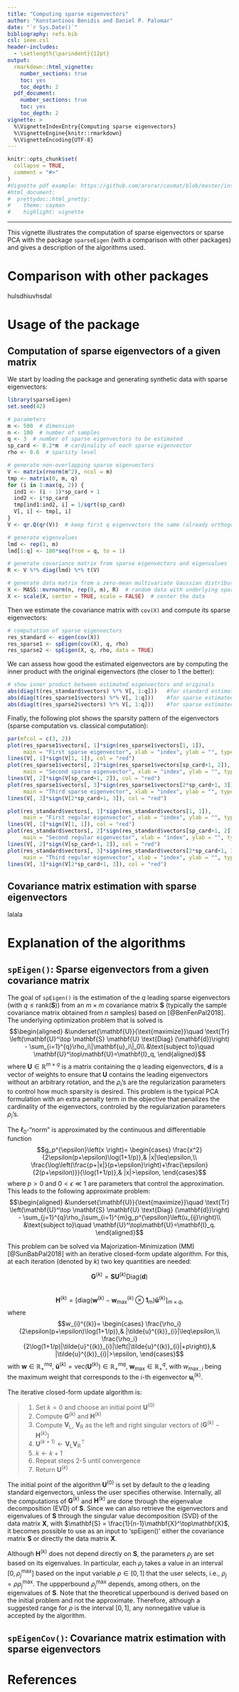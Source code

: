 ```yaml
---
title: "Computing sparse eigenvectors"
author: "Konstantinos Benidis and Daniel P. Palomar"
date: "`r Sys.Date()`"
bibliography: refs.bib
csl: ieee.csl
header-includes:
  - \setlength{\parindent}{12pt}
output:
  rmarkdown::html_vignette:
    number_sections: true
    toc: yes
    toc_depth: 2
  pdf_document:
    number_sections: true
    toc: yes
    toc_depth: 2
vignette: >
  %\VignetteIndexEntry{Computing sparse eigenvectors}
  %\VignetteEngine{knitr::rmarkdown}
  %\VignetteEncoding{UTF-8}
---
```


```r
knitr::opts_chunk$set(
  collapse = TRUE,
  comment = "#>"
)
#Vignette pdf example: https://github.com/arorar/covmat/blob/master/inst/doc/CovarianceEstimation.pdf
#html_document:
#  prettydoc::html_pretty:
#    theme: cayman
#    highlight: vignette
```

-----------
This vignette illustrates the computation of sparse eigenvectors or sparse PCA with the package `sparseEigen` (with a comparison with other packages) and gives a description of the algorithms used.


# Comparison with other packages
hulsdhiuvhsdal


# Usage of the package

## Computation of sparse eigenvectors of a given matrix
We start by loading the package and generating synthetic data with sparse eigenvectors:
```r
library(sparseEigen)
set.seed(42)

# parameters 
m <- 500  # dimension
n <- 100  # number of samples
q <- 3  # number of sparse eigenvectors to be estimated
sp_card <- 0.2*m  # cardinality of each sparse eigenvector
rho <- 0.6  # sparsity level

# generate non-overlapping sparse eigenvectors
V <- matrix(rnorm(m^2), ncol = m)
tmp <- matrix(0, m, q)
for (i in 1:max(q, 2)) {
  ind1 <- (i - 1)*sp_card + 1
  ind2 <- i*sp_card
  tmp[ind1:ind2, i] = 1/sqrt(sp_card)
  V[, i] <- tmp[, i]
}
V <- qr.Q(qr(V))  # keep first q eigenvectors the same (already orthogonal) and orthogonalize the rest

# generate eigenvalues
lmd <- rep(1, m)
lmd[1:q] <- 100*seq(from = q, to = 1)

# generate covariance matrix from sparse eigenvectors and eigenvalues
R <- V %*% diag(lmd) %*% t(V)

# generate data matrix from a zero-mean multivariate Gaussian distribution with the constructed covariance
X <- MASS::mvrnorm(n, rep(0, m), R)  # random data with underlying sparse structure
X <- scale(X, center = TRUE, scale = FALSE)  # center the data
```

Then we estimate the covariance matrix with `cov(X)` and compute its sparse eigenvectors:
```r
# computation of sparse eigenvectors
res_standard <- eigen(cov(X))
res_sparse1 <- spEigen(cov(X), q, rho)
res_sparse2 <- spEigen(X, q, rho, data = TRUE)
```

We can assess how good the estimated eigenvectors are by computing the inner product with the original eigenvectors (the closer to 1 the better):
```r
# show inner product between estimated eigenvectors and originals
abs(diag(t(res_standard$vectors) %*% V[, 1:q]))   #for standard estimated eigenvectors
abs(diag(t(res_sparse1$vectors) %*% V[, 1:q]))    #for sparse estimated eigenvectors
abs(diag(t(res_sparse2$vectors) %*% V[, 1:q]))    #for sparse estimated eigenvectors
```


Finally, the following plot shows the sparsity pattern of the eigenvectors (sparse computation vs. classical computation):
```r
par(mfcol = c(3, 2))
plot(res_sparse1$vectors[, 1]*sign(res_sparse1$vectors[1, 1]), 
     main = "First sparse eigenvector", xlab = "index", ylab = "", type = "h")
lines(V[, 1]*sign(V[1, 1]), col = "red")
plot(res_sparse1$vectors[, 2]*sign(res_sparse1$vectors[sp_card+1, 2]), 
     main = "Second sparse eigenvector", xlab = "index", ylab = "", type = "h")
lines(V[, 2]*sign(V[sp_card+1, 2]), col = "red")
plot(res_sparse1$vectors[, 3]*sign(res_sparse1$vectors[2*sp_card+1, 3]), 
     main = "Third sparse eigenvector", xlab = "index", ylab = "", type = "h")
lines(V[, 3]*sign(V[2*sp_card+1, 3]), col = "red")

plot(res_standard$vectors[, 1]*sign(res_standard$vectors[1, 1]), 
     main = "First regular eigenvector", xlab = "index", ylab = "", type = "h")
lines(V[, 1]*sign(V[1, 1]), col = "red")
plot(res_standard$vectors[, 2]*sign(res_standard$vectors[sp_card+1, 2]), 
     main = "Second regular eigenvector", xlab = "index", ylab = "", type = "h")
lines(V[, 2]*sign(V[sp_card+1, 2]), col = "red")
plot(res_standard$vectors[, 3]*sign(res_standard$vectors[2*sp_card+1, 3]), 
     main = "Third regular eigenvector", xlab = "index", ylab = "", type = "h")
lines(V[, 3]*sign(V[2*sp_card+1, 3]), col = "red")
```

## Covariance matrix estimation with sparse eigenvectors
lalala


# Explanation of the algorithms

## `spEigen()`: Sparse eigenvectors from a given covariance matrix

The goal of `spEigen()` is the estimation of the $q$ leading sparse eigenvectors (with $q \leq \text{rank}(\mathbf{S})$) from an $m\times m$ covariance matrix $\mathbf{S}$ (typically the sample covariance matrix obtained from $n$ samples) based on [@BenFenPal2018]. The underlying optimization problem that is solved is
$$\begin{aligned}
	  &\underset{\mathbf{U}}{\text{maximize}}\quad \text{Tr} \left(\mathbf{U}^\top \mathbf{S} \mathbf{U} \text{Diag}   (\mathbf{d})\right) - \sum_{i=1}^{q}\rho_i\|\mathbf{u}_i\|_0\\
  	&\text{subject to}\quad \mathbf{U}^\top\mathbf{U}=\mathbf{I}_q,
  \end{aligned}$$ 
where $\mathbf{U}\in\mathbb{R}^{m\times q}$ is a matrix containing the $q$ leading eigenvectors, $\mathbf{d}$ is a vector of weights to ensure that $\mathbf{U}$ contains the leading eigenvectors without an arbitrary rotation, and the $\rho_i$'s are the regularization parameters to control how much sparsity is desired. This problem is the typical PCA formulation with an extra penalty term in the objective that penalizes the cardinality of the eigenvectors, controled by the regularization parameters $\rho_i$'s.	 

The $\ell_0$-"norm" is approximated by the continuous and differentiable function
$$g_p^{\epsilon}\left(x \right)= \begin{cases}
	\frac{x^2}{2\epsilon(p+\epsilon)\log(1+1/p)},& |x|\leq\epsilon,\\
	\frac{\log\left(\frac{p+|x|}{p+\epsilon}\right)+\frac{\epsilon}{2(p+\epsilon)}}{\log(1+1/p)},& |x|>\epsilon,
	\end{cases}$$
where $p>0$ and $0<\epsilon\ll1$ are parameters that control the approximation. This leads to the following approximate problem:
$$\begin{aligned}
	  &\underset{\mathbf{U}}{\text{maximize}}\quad \text{Tr} \left(\mathbf{U}^\top \mathbf{S} \mathbf{U} \text{Diag}   (\mathbf{d})\right) - \sum_{j=1}^{q}\rho_j\sum_{i=1}^{m}g_p^{\epsilon}\left(u_{ij}\right)\\
  	&\text{subject to}\quad \mathbf{U}^\top\mathbf{U}=\mathbf{I}_q.
  \end{aligned}$$ 


This problem can be solved via Majorization-Minimization (MM) [@SunBabPal2018] with an iterative closed-form update algorithm. For this, at each iteration (denoted by $k$) two key quantities are needed:

$$\mathbf{G}^{(k)} = \mathbf{S}\mathbf{U}^{(k)}\text{Diag}(\mathbf{d})$$  
$$\mathbf{H}^{(k)}=\left[\text{diag}\left(\mathbf{w}^{(k)}-\mathbf{w}_{\max}^{(k)}\otimes\mathbf{1}_{m}\right)\mathbf{\tilde{u}}^{(k)}\right]_{m\times q},$$ 
where
$$w_{i}^{(k)}= \begin{cases}
		\frac{\rho_i}{2\epsilon(p+\epsilon)\log(1+1/p)},& |\tilde{u}^{(k)}_{i}|\leq\epsilon,\\
		\frac{\rho_i}{2\log(1+1/p)|\tilde{u}^{(k)}_{i}|\left(|\tilde{u}^{(k)}_{i}|+p\right)},&                |\tilde{u}^{(k)}_{i}|>\epsilon,
		\end{cases}$$
with $\mathbf{w}\in\mathbb{R}_+^{mq}$, $\mathbf{\tilde{u}}^{(k)} = \text{vec}(\mathbf{U}^{(k)})\in\mathbb{R}_+^{mq}$, $\mathbf{w}_{\max}\in\mathbb{R}^q_+$, with $w_{\max,i}$ being the maximum weight that corresponds to the $i$-th eigenvector $\mathbf{u}^{(k)}_{i}$.

The iterative closed-form update algorithm is:  

> 1. Set $k=0$ and choose an initial point $\mathbf{U}^{(0)}$  
2. Compute $\mathbf{G}^{(k)}$ and $\mathbf{H}^{(k)}$  
3. Compute $\mathbf{V}_{\text{L}}$, $\mathbf{V}_{\text{R}}$ as the left and right singular vectors of $\left(\mathbf{G}^{(k)} - \mathbf{H}^{(k)}\right)$  
4. $\mathbf{U}^{(k+1)} \gets \mathbf{V}_{\text{L}}\mathbf{V}_{\text{R}}^\top$  
5. $k \gets k+1$  
6. Repeat steps 2-5 until convergence  
7. Return $\mathbf{U}^{(k)}$  

The initial point of the algorithm $\mathbf{U}^{(0)}$ is set by default to the $q$ leading standard eigenvectors, unless the user specifies otherwise. Internally, all the computations of $\mathbf{G}^{(k)}$ and $\mathbf{H}^{(k)}$ are done through the eigenvalue decomposition (EVD) of $\mathbf{S}$. Since we can also retrieve the eigenvectors and eigenvalues of $\mathbf{S}$ through the singular value decomposition (SVD) of the data matrix $\mathbf{X}$, with $\mathbf{S} = \frac{1}{n-1}\mathbf{X}^\top\mathbf{X}$, it becomes possible to use as an input to 'spEigen()' either the covariance matrix $\mathbf{S}$ or directly the data matrix $\mathbf{X}$.  
  
Although $\mathbf{H}^{(k)}$ does not depend directly on $\mathbf{S}$, the parameters $\rho_j$ are set based on its eigenvalues. In particular, each $\rho_j$ takes a value in an interval $[0, \rho_j^{\text{max}}]$ based on the input variable $\rho\in[0, 1]$ that the user selects, i.e., $\rho_j = \rho\rho_j^{\text{max}}$. The uppperbound $\rho_j^{\text{max}}$ depends, among others, on the eigenvalues of $\mathbf{S}$. Note that the theoretical upperbound is derived based on the initial problem and not the approximate. Therefore, although a suggested range for $\rho$ is the interval $[0, 1]$, any nonnegative value is accepted by the algorithm.  



## `spEigenCov()`: Covariance matrix estimation with sparse eigenvectors


# References {-}
\setlength{\parindent}{-0.2in}
\setlength{\leftskip}{0.2in}
\setlength{\parskip}{8pt}
\noindent
